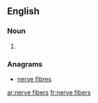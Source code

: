 ==English==

===Noun===
{{head|en|plural|head=[[nerve]] [[fibers]]}}

# {{plural of|nerve fiber|lang=en|nocat=1}}

===Anagrams===
* [[nerve fibres#English|nerve fibres]]

[[ar:nerve fibers]]
[[fr:nerve fibers]]